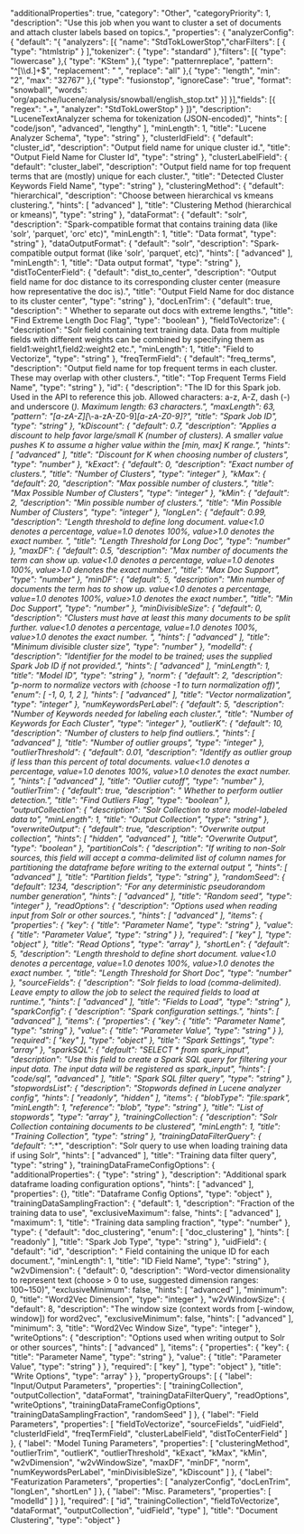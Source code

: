   "additionalProperties": true,
  "category": "Other",
  "categoryPriority": 1,
  "description": "Use this job when you want to cluster a set of documents and attach cluster labels based on topics.",
  "properties": {
    "analyzerConfig": {
      "default": "{ \"analyzers\": [{ \"name\": \"StdTokLowerStop\",\"charFilters\": [ { \"type\": \"htmlstrip\" } ],\"tokenizer\": { \"type\": \"standard\" },\"filters\": [{ \"type\": \"lowercase\" },{ \"type\": \"KStem\" },{ \"type\": \"patternreplace\", \"pattern\": \"^[\\\\d.]+$\", \"replacement\": \" \", \"replace\": \"all\" },{ \"type\": \"length\", \"min\": \"2\", \"max\": \"32767\" },{ \"type\": \"fusionstop\", \"ignoreCase\": \"true\", \"format\": \"snowball\", \"words\": \"org/apache/lucene/analysis/snowball/english_stop.txt\" }] }],\"fields\": [{ \"regex\": \".+\", \"analyzer\": \"StdTokLowerStop\" } ]}",
      "description": "LuceneTextAnalyzer schema for tokenization (JSON-encoded)",
      "hints": [
        "code/json",
        "advanced",
        "lengthy"
      ],
      "minLength": 1,
      "title": "Lucene Analyzer Schema",
      "type": "string"
    },
    "clusterIdField": {
      "default": "cluster_id",
      "description": "Output field name for unique cluster id.",
      "title": "Output Field Name for Cluster Id",
      "type": "string"
    },
    "clusterLabelField": {
      "default": "cluster_label",
      "description": "Output field name for top frequent terms that are (mostly) unique for each cluster.",
      "title": "Detected Cluster Keywords Field Name",
      "type": "string"
    },
    "clusteringMethod": {
      "default": "hierarchical",
      "description": "Choose between hierarchical vs kmeans clustering.",
      "hints": [
        "advanced"
      ],
      "title": "Clustering Method (hierarchical or kmeans)",
      "type": "string"
    },
    "dataFormat": {
      "default": "solr",
      "description": "Spark-compatible format that contains training data (like 'solr', 'parquet', 'orc' etc)",
      "minLength": 1,
      "title": "Data format",
      "type": "string"
    },
    "dataOutputFormat": {
      "default": "solr",
      "description": "Spark-compatible output format (like 'solr', 'parquet', etc)",
      "hints": [
        "advanced"
      ],
      "minLength": 1,
      "title": "Data output format",
      "type": "string"
    },
    "distToCenterField": {
      "default": "dist_to_center",
      "description": "Output field name for doc distance to its corresponding cluster center (measure how representative the doc is).",
      "title": "Output Field Name for doc distance to its cluster center",
      "type": "string"
    },
    "docLenTrim": {
      "default": true,
      "description": " Whether to separate out docs with extreme lengths.",
      "title": "Find Extreme Length Doc Flag",
      "type": "boolean"
    },
    "fieldToVectorize": {
      "description": "Solr field containing text training data. Data from multiple fields with different weights can be combined by specifying them as field1:weight1,field2:weight2 etc.",
      "minLength": 1,
      "title": "Field to Vectorize",
      "type": "string"
    },
    "freqTermField": {
      "default": "freq_terms",
      "description": "Output field name for top frequent terms in each cluster. These may overlap with other clusters.",
      "title": "Top Frequent Terms Field Name",
      "type": "string"
    },
    "id": {
      "description": "The ID for this Spark job. Used in the API to reference this job. Allowed characters: a-z, A-Z, dash (-) and underscore (_). Maximum length: 63 characters.",
      "maxLength": 63,
      "pattern": "[a-zA-Z][_\\-a-zA-Z0-9]*[a-zA-Z0-9]?",
      "title": "Spark Job ID",
      "type": "string"
    },
    "kDiscount": {
      "default": 0.7,
      "description": "Applies a discount to help favor large/small K (number of clusters). A smaller value pushes K to assume a higher value within the [min, max] K range.",
      "hints": [
        "advanced"
      ],
      "title": "Discount for K when choosing number of clusters",
      "type": "number"
    },
    "kExact": {
      "default": 0,
      "description": "Exact number of clusters.",
      "title": "Number of Clusters",
      "type": "integer"
    },
    "kMax": {
      "default": 20,
      "description": "Max possible number of clusters.",
      "title": "Max Possible Number of Clusters",
      "type": "integer"
    },
    "kMin": {
      "default": 2,
      "description": "Min possible number of clusters.",
      "title": "Min Possible Number of Clusters",
      "type": "integer"
    },
    "longLen": {
      "default": 0.99,
      "description": "Length threshold to define long document. value<1.0 denotes a percentage, value=1.0 denotes 100%, value>1.0 denotes the exact number. ",
      "title": "Length Threshold for Long Doc",
      "type": "number"
    },
    "maxDF": {
      "default": 0.5,
      "description": "Max number of documents the term can show up. value<1.0 denotes a percentage, value=1.0 denotes 100%, value>1.0 denotes the exact number.",
      "title": "Max Doc Support",
      "type": "number"
    },
    "minDF": {
      "default": 5,
      "description": "Min number of documents the term has to show up. value<1.0 denotes a percentage, value=1.0 denotes 100%, value>1.0 denotes the exact number.",
      "title": "Min Doc Support",
      "type": "number"
    },
    "minDivisibleSize": {
      "default": 0,
      "description": "Clusters must have at least this many documents to be split further. value<1.0 denotes a percentage, value=1.0 denotes 100%, value>1.0 denotes the exact number. ",
      "hints": [
        "advanced"
      ],
      "title": "Minimum divisible cluster size",
      "type": "number"
    },
    "modelId": {
      "description": "Identifier for the model to be trained; uses the supplied Spark Job ID if not provided.",
      "hints": [
        "advanced"
      ],
      "minLength": 1,
      "title": "Model ID",
      "type": "string"
    },
    "norm": {
      "default": 2,
      "description": "p-norm to normalize vectors with (choose -1 to turn normalization off)",
      "enum": [
        -1,
        0,
        1,
        2
      ],
      "hints": [
        "advanced"
      ],
      "title": "Vector normalization",
      "type": "integer"
    },
    "numKeywordsPerLabel": {
      "default": 5,
      "description": "Number of Keywords needed for labeling each cluster.",
      "title": "Number of Keywords for Each Cluster",
      "type": "integer"
    },
    "outlierK": {
      "default": 10,
      "description": "Number of clusters to help find outliers.",
      "hints": [
        "advanced"
      ],
      "title": "Number of outlier groups",
      "type": "integer"
    },
    "outlierThreshold": {
      "default": 0.01,
      "description": "Identify as outlier group if less than this percent of total documents. value<1.0 denotes a percentage, value=1.0 denotes 100%, value>1.0 denotes the exact number. ",
      "hints": [
        "advanced"
      ],
      "title": "Outlier cutoff",
      "type": "number"
    },
    "outlierTrim": {
      "default": true,
      "description": " Whether to perform outlier detection.",
      "title": "Find Outliers Flag",
      "type": "boolean"
    },
    "outputCollection": {
      "description": "Solr Collection to store model-labeled data to",
      "minLength": 1,
      "title": "Output Collection",
      "type": "string"
    },
    "overwriteOutput": {
      "default": true,
      "description": "Overwrite output collection",
      "hints": [
        "hidden",
        "advanced"
      ],
      "title": "Overwrite Output",
      "type": "boolean"
    },
    "partitionCols": {
      "description": "If writing to non-Solr sources, this field will accept a comma-delimited list of column names for partitioning the dataframe before writing to the external output ",
      "hints": [
        "advanced"
      ],
      "title": "Partition fields",
      "type": "string"
    },
    "randomSeed": {
      "default": 1234,
      "description": "For any deterministic pseudorandom number generation",
      "hints": [
        "advanced"
      ],
      "title": "Random seed",
      "type": "integer"
    },
    "readOptions": {
      "description": "Options used when reading input from Solr or other sources.",
      "hints": [
        "advanced"
      ],
      "items": {
        "properties": {
          "key": {
            "title": "Parameter Name",
            "type": "string"
          },
          "value": {
            "title": "Parameter Value",
            "type": "string"
          }
        },
        "required": [
          "key"
        ],
        "type": "object"
      },
      "title": "Read Options",
      "type": "array"
    },
    "shortLen": {
      "default": 5,
      "description": "Length threshold to define short document. value<1.0 denotes a percentage, value=1.0 denotes 100%, value>1.0 denotes the exact number. ",
      "title": "Length Threshold for Short Doc",
      "type": "number"
    },
    "sourceFields": {
      "description": "Solr fields to load (comma-delimited). Leave empty to allow the job to select the required fields to load at runtime.",
      "hints": [
        "advanced"
      ],
      "title": "Fields to Load",
      "type": "string"
    },
    "sparkConfig": {
      "description": "Spark configuration settings.",
      "hints": [
        "advanced"
      ],
      "items": {
        "properties": {
          "key": {
            "title": "Parameter Name",
            "type": "string"
          },
          "value": {
            "title": "Parameter Value",
            "type": "string"
          }
        },
        "required": [
          "key"
        ],
        "type": "object"
      },
      "title": "Spark Settings",
      "type": "array"
    },
    "sparkSQL": {
      "default": "SELECT * from spark_input",
      "description": "Use this field to create a Spark SQL query for filtering your input data. The input data will be registered as spark_input",
      "hints": [
        "code/sql",
        "advanced"
      ],
      "title": "Spark SQL filter query",
      "type": "string"
    },
    "stopwordsList": {
      "description": "Stopwords defined in Lucene analyzer config",
      "hints": [
        "readonly",
        "hidden"
      ],
      "items": {
        "blobType": "file:spark",
        "minLength": 1,
        "reference": "blob",
        "type": "string"
      },
      "title": "List of stopwords",
      "type": "array"
    },
    "trainingCollection": {
      "description": "Solr Collection containing documents to be clustered",
      "minLength": 1,
      "title": "Training Collection",
      "type": "string"
    },
    "trainingDataFilterQuery": {
      "default": "*:*",
      "description": "Solr query to use when loading training data if using Solr",
      "hints": [
        "advanced"
      ],
      "title": "Training data filter query",
      "type": "string"
    },
    "trainingDataFrameConfigOptions": {
      "additionalProperties": {
        "type": "string"
      },
      "description": "Additional spark dataframe loading configuration options",
      "hints": [
        "advanced"
      ],
      "properties": {},
      "title": "Dataframe Config Options",
      "type": "object"
    },
    "trainingDataSamplingFraction": {
      "default": 1,
      "description": "Fraction of the training data to use",
      "exclusiveMaximum": false,
      "hints": [
        "advanced"
      ],
      "maximum": 1,
      "title": "Training data sampling fraction",
      "type": "number"
    },
    "type": {
      "default": "doc_clustering",
      "enum": [
        "doc_clustering"
      ],
      "hints": [
        "readonly"
      ],
      "title": "Spark Job Type",
      "type": "string"
    },
    "uidField": {
      "default": "id",
      "description": " Field containing the unique ID for each document.",
      "minLength": 1,
      "title": "ID Field Name",
      "type": "string"
    },
    "w2vDimension": {
      "default": 0,
      "description": "Word-vector dimensionality to represent text (choose > 0 to use, suggested dimension ranges: 100~150)",
      "exclusiveMinimum": false,
      "hints": [
        "advanced"
      ],
      "minimum": 0,
      "title": "Word2Vec Dimension",
      "type": "integer"
    },
    "w2vWindowSize": {
      "default": 8,
      "description": "The window size (context words from [-window, window]) for word2vec",
      "exclusiveMinimum": false,
      "hints": [
        "advanced"
      ],
      "minimum": 3,
      "title": "Word2Vec Window Size",
      "type": "integer"
    },
    "writeOptions": {
      "description": "Options used when writing output to Solr or other sources",
      "hints": [
        "advanced"
      ],
      "items": {
        "properties": {
          "key": {
            "title": "Parameter Name",
            "type": "string"
          },
          "value": {
            "title": "Parameter Value",
            "type": "string"
          }
        },
        "required": [
          "key"
        ],
        "type": "object"
      },
      "title": "Write Options",
      "type": "array"
    }
  },
  "propertyGroups": [
    {
      "label": "Input/Output Parameters",
      "properties": [
        "trainingCollection",
        "outputCollection",
        "dataFormat",
        "trainingDataFilterQuery",
        "readOptions",
        "writeOptions",
        "trainingDataFrameConfigOptions",
        "trainingDataSamplingFraction",
        "randomSeed"
      ]
    },
    {
      "label": "Field Parameters",
      "properties": [
        "fieldToVectorize",
        "sourceFields",
        "uidField",
        "clusterIdField",
        "freqTermField",
        "clusterLabelField",
        "distToCenterField"
      ]
    },
    {
      "label": "Model Tuning Parameters",
      "properties": [
        "clusteringMethod",
        "outlierTrim",
        "outlierK",
        "outlierThreshold",
        "kExact",
        "kMax",
        "kMin",
        "w2vDimension",
        "w2vWindowSize",
        "maxDF",
        "minDF",
        "norm",
        "numKeywordsPerLabel",
        "minDivisibleSize",
        "kDiscount"
      ]
    },
    {
      "label": "Featurization Parameters",
      "properties": [
        "analyzerConfig",
        "docLenTrim",
        "longLen",
        "shortLen"
      ]
    },
    {
      "label": "Misc. Parameters",
      "properties": [
        "modelId"
      ]
    }
  ],
  "required": [
    "id",
    "trainingCollection",
    "fieldToVectorize",
    "dataFormat",
    "outputCollection",
    "uidField",
    "type"
  ],
  "title": "Document Clustering",
  "type": "object"
}
